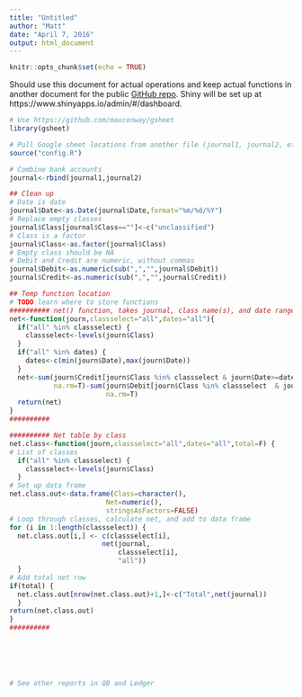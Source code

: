 ```yaml
---
title: "Untitled"
author: "Matt"
date: "April 7, 2016"
output: html_document
---
```


```r
knitr::opts_chunk$set(echo = TRUE)
```

Should use this document for actual operations and keep actual functions in another document for the public [GitHub repo](https://github.com/mattbk/ledgerr). Shiny will be set up at https://www.shinyapps.io/admin/#/dashboard.

```r
# Use https://github.com/maxconway/gsheet
library(gsheet)

# Pull Google sheet locations from another file (journal1, journal2, etc.)
source("config.R")

# Combine bank accounts
journal<-rbind(journal1,journal2)

## Clean up
# Date is date
journal$Date<-as.Date(journal$Date,format="%m/%d/%Y")
# Replace empty classes
journal$Class[journal$Class==""]<-c("unclassified")
# Class is a factor
journal$Class<-as.factor(journal$Class)
# Empty class should be NA
# Debit and Credit are numeric, without commas
journal$Debit<-as.numeric(sub(",","",journal$Debit))
journal$Credit<-as.numeric(sub(",","",journal$Credit))

## Temp function location
# TODO learn where to store functions
########## net() function, takes journal, class name(s), and date range as arguments
net<-function(journ,classselect="all",dates="all"){
  if("all" %in% classselect) {
    classselect<-levels(journ$Class)
  }
  if("all" %in% dates) {
    dates<-c(min(journ$Date),max(journ$Date))
  }
  net<-sum(journ$Credit[journ$Class %in% classselect & journ$Date>=dates[1] & journ$Date<=dates[2]],
           na.rm=T)-sum(journ$Debit[journ$Class %in% classselect  & journ$Date>=dates[1] & journ$Date<=dates[2]],
                        na.rm=T)
  return(net)
}
##########

########## Net table by class
net.class<-function(journ,classselect="all",dates="all",total=F) {
# List of classes
  if("all" %in% classselect) {
    classselect<-levels(journ$Class)
  }
# Set up data frame
net.class.out<-data.frame(Class=character(),
                        Net=numeric(),
                        stringsAsFactors=FALSE)
# Loop through classes, calculate net, and add to data frame
for (i in 1:length(classselect)) {
  net.class.out[i,] <- c(classselect[i],
                       net(journal,
                           classselect[i],
                           "all"))
  }
# Add total net row
if(total) {
  net.class.out[nrow(net.class.out)+1,]<-c("Total",net(journal))
  }
return(net.class.out)
}
##########






# See other reports in QB and Ledger

```